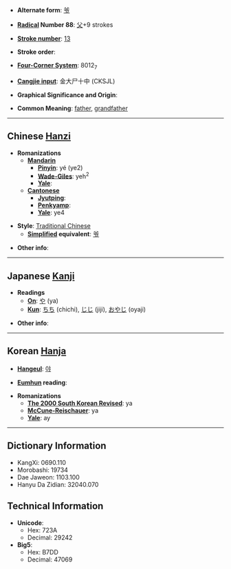 * '''Alternate form''': [[爷]]

* '''[[Wiktionary:Chinese radical index| Radical]] Number 88''': [[Wiktionary:Chinese radical index 父|父]]+9 strokes

* '''[[Wiktionary:Chinese total strokes index|Stroke number]]''': [[Wiktionary:Chinese total strokes index 13|13]]

* '''Stroke order''': 

* '''[[Wiktionary:Chinese four corner index|Four-Corner System]]''': 8012<sub>7</sub>

* '''[[Wiktionary:Chinese Cangjie index|Cangjie input]]''': 金大尸十中 (CKSJL)

* '''Graphical Significance and Origin''': 

* '''Common Meaning''': [[father]], [[grandfather]]

----

== Chinese [[Hanzi]] ==

* '''Romanizations'''
** '''[[Mandarin]]'''
*** '''[[Pinyin]]''': yé (ye2)
*** '''[[Wade-Giles]]''': yeh<sup>2</sup>
*** '''[[Yale]]''': 
** '''[[Cantonese]]'''
*** '''[[Jyutping]]''':
*** '''[[Penkyamp]]''': 
*** '''[[Yale]]''': ye4

* '''Style''': [[Traditional Chinese]] 
** '''[[Simplified Chinese|Simplified]] equivalent''': [[爷]]

* '''Other info''': 

----

== Japanese [[Kanji]] ==

* '''Readings'''
** '''[[On]]''': [[や]] (ya)
** '''[[Kun]]''': [[ちち]] (chichi), [[じじ]] (jiji), [[おやじ]] (oyaji)

* '''Other info''':  

----

== Korean [[Hanja]] ==

* '''[[Hangeul]]''': [[야]]

* '''[[Eumhun]] reading''': 

* '''Romanizations'''
** '''[[The 2000 South Korean Revised Romanization|The 2000 South Korean Revised]]''': ya
** '''[[McCune-Reischauer]]''': ya
** '''[[Yale]]''': ay

----

== Dictionary Information ==

* KangXi: 0690.110
* Morobashi: 19734
* Dae Jaweon: 1103.100
* Hanyu Da Zidian: 32040.070

== Technical Information ==

* '''Unicode''':
** Hex: 723A
** Decimal: 29242
* '''Big5''':
** Hex: B7DD
** Decimal: 47069